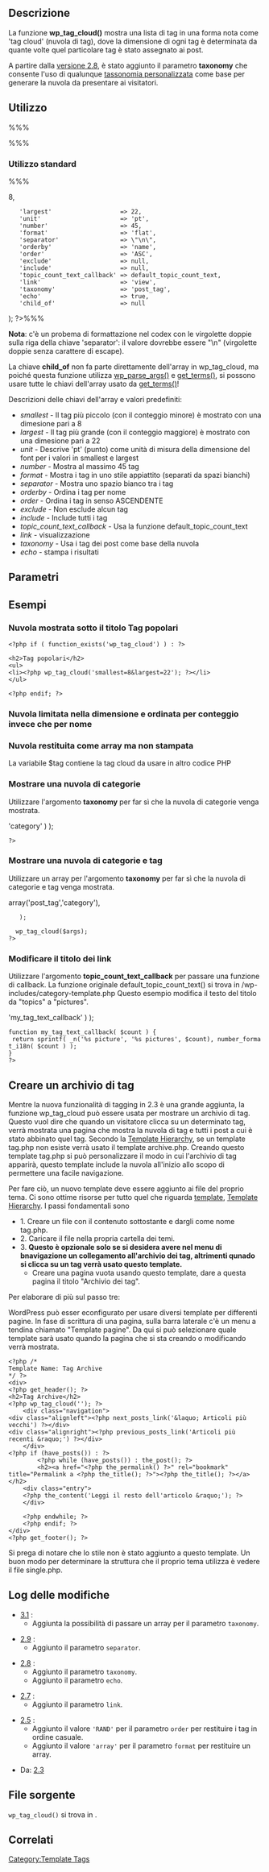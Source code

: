 {{Languages|
{{en|Function Reference/wp_tag_cloud}}
{{fr|Marqueurs de Tags/wp_tag_cloud}}
{{it|Riferimento funzioni/wp_tag_cloud}}
{{ja|テンプレートタグ/wp_tag_cloud}}
}}

== Descrizione ==

La funzione '''wp_tag_cloud()''' mostra una lista di tag in una forma nota come 'tag cloud' (nuvola di tag), dove la dimensione di ogni tag è determinata da quante volte quel particolare tag è stato assegnato ai post.

A partire dalla [[Version 2.8|versione 2.8]], è stato aggiunto il parametro '''taxonomy''' che consente l'uso di qualunque [[it:Tassonomie|tassonomia personalizzata]] come base per generare la nuvola da presentare ai visitatori.

== Utilizzo ==

%%%<?php wp_tag_cloud( $args ); ?>%%%

=== Utilizzo standard ===

%%% <?php $args = array(
	'smallest'                  => 8, 
	'largest'                   => 22,
	'unit'                      => 'pt', 
	'number'                    => 45,  
	'format'                    => 'flat',
	'separator'                 => \"\n\",
	'orderby'                   => 'name', 
	'order'                     => 'ASC',
	'exclude'                   => null, 
	'include'                   => null, 
	'topic_count_text_callback' => default_topic_count_text,
	'link'                      => 'view', 
	'taxonomy'                  => 'post_tag', 
	'echo'                      => true,
	'child_of'                  => null
); ?>%%%

'''Nota''': c'è un probema di formattazione nel codex con le virgolette doppie sulla riga della chiave 'separator': il valore dovrebbe essere "\n" (virgolette doppie senza carattere di escape).

La chiave '''child_of''' non fa parte direttamente dell'array in wp_tag_cloud, ma poiché questa funzione utilizza [[it:Riferimento_funzioni/wp_parse_args|wp_parse_args()]] e [[Function Reference/get_terms|get_terms()]], si possono usare tutte le chiavi dell'array usato da [[Function Reference/get_terms|get_terms()]]!

Descrizioni delle chiavi dell'array e valori predefiniti:
* ''smallest'' - Il tag più piccolo (con il conteggio minore) è mostrato con una dimesione pari a 8
* ''largest'' - Il tag più grande (con il conteggio maggiore) è mostrato con una dimesione pari a 22
* ''unit'' - Descrive 'pt' (punto) come unità di misura della dimensione del font per i valori in smallest e largest
* ''number'' - Mostra al massimo 45 tag
* ''format'' - Mostra i tag in uno stile appiattito (separati da spazi bianchi)
* ''separator'' - Mostra uno spazio bianco tra i tag
* ''orderby'' - Ordina i tag per nome
* ''order'' - Ordina i tag in senso ASCENDENTE
* ''exclude'' - Non esclude alcun tag
* ''include'' - Include tutti i tag
* ''topic_count_text_callback'' - Usa la funzione default_topic_count_text
* ''link'' - visualizzazione
* ''taxonomy'' - Usa i tag dei post come base della nuvola
* ''echo'' - stampa i risultati

== Parametri ==

{{it:Parameter|smallest|integer|La dimensione del testo del tag con il conteggio più basso (con l'unità di misura data dal parametro <var>unit</var>).|opzionale|8}}

{{it:Parameter|largest|integer|La dimensione del testo del tag con il conteggio più alto (con l'unità di misura data dal parametro <var>unit</var>).|opzionale|22}}

{{it:Parameter|unit|string|Unità di misura per i valori dei parametri '''smallest''' e '''largest'''. Può essere qualunque valore CSS, es. <tt>pt, px, em, %</tt>.|opzionale|'pt'}}

{{it:Parameter|number|integer|Il numero di tag da mostrare nella nuvola. (Usare '0' per mostrarli tutti.)|opzionale|45}}

{{it:Parameter|format|string|Formato in cui mostrare la nuvola.
:* <tt>'flat'</tt> tag separati dal carattere definito nel parametro <var>'separator'</var>.
:* <tt>'list'</tt> UL con la classe di stile 'wp-tag-cloud'
:* <tt>'array'</tt> restituisce la nuvola di tag sotto forma di array da usare in PHP
|opzionale|flat}}

{{it:Parameter|separator|string|Il testo/spazio tra i tag.|opzionale|'\n' (spazio bianco)}}

{{it:Parameter|orderby|string|Ordine dei tag.
:* <tt>'name'</tt> per nome
:* <tt>'count'</tt> per conteggio
|opzionale|name}}

{{it:Parameter|order|string|Ordinamento. 
:* <tt>'ASC'</tt> ascendente
:* <tt>'DESC'</tt> discentente
:* <tt>'RAND'</tt> casuale
|opzionale|ASC}}

{{it:Parameter|exclude|string|Lista separata da virgole di tag (term_id) da escludere. Per esempio, <tt><nowiki>exclude=5,27</nowiki></tt> significa che i tag con term_id 5 o 27 non verranno mostrati. Di base non viene escluso nulla.|opzionale|null}}

{{it:Parameter|include|string|Lista separata da virgole di tag (term_id) da includere. Per esempio, <tt><nowiki>include=5,27</nowiki></tt> significa che i tag con term_id 5 o 27 saranno gli unici tag mostrati. Di base si include tutto.|opzionale|null}}

{{it:Parameter|topic_count_text_callback|string|La funzione che, dato il conteggio dei post con quel tag, restituisce un testo per il tooltip del link al tag.|opzionale|default_topic_count_text}}

{{it:Parameter|link|string|Imposta il link per permettere la modifica di un particolare tag.
:* <tt>'view'</tt> visualizzazione
:* <tt>'edit'</tt> modifica
|opzionale|view}}

{{it:Parameter|taxonomy|string o array|Tassonomia o array di tassonomie da usare per generare la nuvola.
:* <tt>'post_tag'</tt>
:* <tt>'category'</tt>
:* <tt>'link_category'</tt> 
:* <tt>'qualunque altra tassonomia registrata'</tt> 
:* <tt>o array di tassonomie</tt> Nota: questo parametro è stato introdotto nella [[Version 3.1|versione 3.1]]
|opzionale|post_tag}}

{{it:Parameter|echo|boolean|Stampa il risultato o lo restituisce in una variabile. Il valore di default è ''true'' (stampa la nuvola).
:* <tt>1 (true)</tt> 
:* <tt>0 (false)</tt>
|opzionale|true}}

== Esempi ==

=== Nuvola mostrata sotto il titolo Tag popolari ===

<pre>
<?php if ( function_exists('wp_tag_cloud') ) : ?>

<h2>Tag popolari</h2>
<ul>
<li><?php wp_tag_cloud('smallest=8&largest=22'); ?></li>
</ul>

<?php endif; ?>
</pre>

=== Nuvola limitata nella dimensione e ordinata per conteggio invece che per nome ===

 <?php wp_tag_cloud('smallest=15&largest=40&number=50&orderby=count'); ?>

=== Nuvola restituita come array ma non stampata ===

La variabile $tag contiene la tag cloud da usare in altro codice PHP
  <?php $tag = wp_tag_cloud('format=array' );?>

=== Mostrare una nuvola di categorie ===

Utilizzare l'argomento '''taxonomy''' per far sì che la nuvola di categorie venga mostrata.

 <?php 
 wp_tag_cloud( array( 'taxonomy' => 'category' ) ); 
 ?>

=== Mostrare una nuvola di categorie e tag ===

Utilizzare un array per l'argomento '''taxonomy''' per far sì che la nuvola di categorie e tag venga mostrata.

 <?php 
   $args = array(
     'taxonomy'  => array('post_tag','category'), 
    ); 
    
   wp_tag_cloud($args);
 ?>

=== Modificare il titolo dei link ===

Utilizzare l'argomento '''topic_count_text_callback''' per passare una funzione di callback. La funzione originale default_topic_count_text() si trova in /wp-includes/category-template.php  Questo esempio modifica il testo del titolo da "topics" a "pictures".

 <?php 
 wp_tag_cloud( array( 'topic_count_text_callback' => 'my_tag_text_callback' ) ); 
 
 function my_tag_text_callback( $count ) {
  return sprintf( _n('%s picture', '%s pictures', $count), number_format_i18n( $count ) );
 }
 ?>

== Creare un archivio di tag ==

Mentre la nuova funzionalità di tagging in 2.3 è una grande aggiunta, la funzione wp_tag_cloud può essere usata per mostrare un archivio di tag. Questo vuol dire che quando un visitatore clicca su un determinato tag, verrà mostrata una pagina che mostra la nuvola di tag e tutti i post a cui è stato abbinato quel tag. Secondo la [[Template_Hierarchy#Tag_display|Template Hierarchy]], se un template tag.php non esiste verrà usato il template archive.php. Creando questo template tag.php si può personalizzare il modo in cui l'archivio di tag apparirà, questo template include la nuvola all'inizio allo scopo di permettere una facile navigazione.

Per fare ciò, un nuovo template deve essere aggiunto ai file del proprio tema. Ci sono ottime risorse per tutto quel che riguarda [[Templates|template]], [[Template_Hierarchy#Tag_display|Template Hierarchy]]. I passi fondamentali sono

*1. Creare un file con il contenuto sottostante e dargli come nome tag.php.
*2. Caricare il file nella propria cartella dei temi.
*3. '''Questo è opzionale solo se si desidera avere nel menu di bnavigazione un collegamento all'archivio dei tag, altrimenti qunado si clicca su un tag verrà usato questo template.'''
**Creare una pagina vuota usando questo template, dare a questa pagina il titolo "Archivio dei tag".

Per elaborare di più sul passo tre:

WordPress può esser econfigurato per usare diversi template per differenti pagine. In fase di scrittura di una pagina, sulla barra laterale c'è un menu a tendina chiamato "Template pagine". Da qui si può selezionare quale template sarà usato quando la pagina che si sta creando o modificando verrà mostrata.

<pre>
<?php /*
Template Name: Tag Archive
*/ ?>
<div>
<?php get_header(); ?>
<h2>Tag Archive</h2>
<?php wp_tag_cloud(''); ?>
	<div class="navigation">
<div class="alignleft"><?php next_posts_link('&laquo; Articoli più vecchi') ?></div>
<div class="alignright"><?php previous_posts_link('Articoli più recenti &raquo;') ?></div>
	</div>
<?php if (have_posts()) : ?>
		<?php while (have_posts()) : the_post(); ?>
		<h2><a href="<?php the_permalink() ?>" rel="bookmark" title="Permalink a <?php the_title(); ?>"><?php the_title(); ?></a></h2>
	<div class="entry">
	<?php the_content('Leggi il resto dell'articolo &raquo;'); ?>
	</div>

	<?php endwhile; ?>
	<?php endif; ?>
</div>
<?php get_footer(); ?>
</pre>

Si prega di notare che lo stile non è stato aggiunto a questo template. Un buon modo per determinare la struttura che il proprio tema utilizza è vedere il file single.php.

== Log delle modifiche ==
* [[Version 3.1|3.1]] :
** Aggiunta la possibilità di passare un array per il parametro <code>taxonomy</code>.

* [[Version 2.9|2.9]] :
** Aggiunto il parametro <code>separator</code>.

* [[Version 2.8|2.8]] :
** Aggiunto il parametro <code>taxonomy</code>.
** Aggiunto il parametro <code>echo</code>.

* [[Version 2.7|2.7]] :
** Aggiunto il parametro <code>link</code>.

* [[Version 2.5|2.5]] : 
** Aggiunto il valore <code>'RAND'</code> per il parametro <code>order</code> per restituire i tag in ordine casuale.
** Aggiunto il valore <code>'array'</code> per il parametro <code>format</code> per restituire un array.

* Da: [[Version 2.3|2.3]]

== File sorgente ==

<tt>wp_tag_cloud()</tt> si trova in {{Trac|wp-includes/category-template.php}}.

== Correlati ==

{{Tag Tags}}

{{it:Tag Footer}}

[[Category:Template Tags]]
